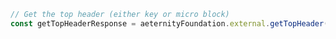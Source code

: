 ```typescript index.ts
// Get the top header (either key or micro block)
const getTopHeaderResponse = aeternityFoundation.external.getTopHeader()
```